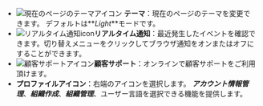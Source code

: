 - ![現在のページのテーマアイコン](/img/ico-theme.svg) **テーマ**：現在のページのテーマを変更できます。 デフォルトは**_Light_**モードです。
- ![リアルタイム通知icon](/img/ico-noti.svg)**リアルタイム通知**：最近発生したイベントを確認できます。切り替えメニューをクリックしてブラウザ通知をオンまたはオフにすることができます。
- ![顧客サポートアイコン](/img/ico-help.svg)**顧客サポート**：オンラインで顧客サポートをご利用頂けます。
- **プロファイルアイコン**：右端のアイコンを選択します。 **_アカウント情報管理_**、**_組織作成_**、**_組織管理_**、ユーザー言語を選択できる機能を提供します。
